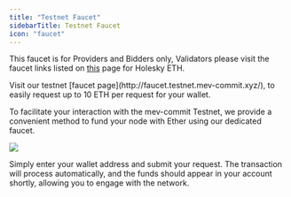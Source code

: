 ```yaml
---
title: "Testnet Faucet"
sidebarTitle: Testnet Faucet
icon: "faucet"
---
```


<Note>This faucet is for Providers and Bidders only, Validators please visit the faucet links listed on [this](/v1.0.0/get-started/validators) page for Holesky ETH. </Note>

<p>Visit our testnet [faucet page](http://faucet.testnet.mev-commit.xyz/), to easily request up to 10 ETH per request for your wallet.</p>  

<p>To facilitate your interaction with the mev-commit Testnet, we provide a convenient method to fund your node with Ether using our dedicated faucet.</p>  

<Frame>
  <img src="/v1.0.0/images/faucet.png" />
</Frame>

Simply enter your wallet address and submit your request. The transaction will process automatically, and the funds should appear in your account shortly, allowing you to engage with the network.
